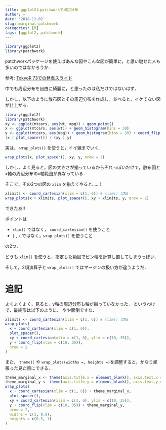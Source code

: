 ```yaml
---
title: ggplot2とpatchworkで周辺分布
author: ~
date: '2018-11-02'
slug: marginal-patchwork
categories: [R]
tags: [ggplot2, patchwork]
---
```


```r
library(ggplot2)
library(patchwork)
```

patchworkパッケージを使えばあんな図やこんな図が簡単に，と思い馳せた人も多いのではなかろうか．

参考: [TokyoR 73での発表スライド](https://atusy.github.io/presentation/tokyor073/tokyor073-multi-ggplot2.html?raw#/patchwork-)

中でも周辺分布を自由に綺麗に，と思ったのは私だけではないはず．

しかし，以下のように散布図とその周辺分布を作成し，並べると，イケてない図が仕上がる．

```r
library(ggplot2)
library(patchwork)
xy <- ggplot(mtcars, aes(wt, mpg)) + geom_point()
x <- ggplot(mtcars, aes(wt)) + geom_histogram(bins = 30)
y <- ggplot(mtcars, aes(mpg)) + geom_histogram(bins = 30) + coord_flip()
(x | plot_spacer()) / (xy | y)
```

実は， `wrap_plots()` を使うと，イイ線までいく．

```r
wrap_plots(x, plot_spacer(), xy, y, nrow = 2)
```

しかし，よく見ると，図の大きさが揃っているからそれっぽいだけで，散布図とx軸の周辺分布のx軸範囲が異なっている．

そこで，その2つの図の `xlim` を揃えてやると……!

```r
xlimits <- coord_cartesian(xlim = c(1, 6)) # xlim() はNG
wrap_plots(x + xlimits, plot_spacer(), xy + xlimits, y, nrow = 2)
```

できたあ!!

ポイントは 

- `xlim()` ではなく， `coord_cartesian()` を使うこと
- `|` , `/` ではなく，`wrap_plots()` を使うこと

の2つ．

どうも `xlim()` を使うと，指定した範囲でビン幅を計算し直してしまうっぽい．

そして，2項演算子と `wrap_plots()` ではマージンの扱い方が違うようだ．



# 追記

よくよくよく，見ると，y軸の周辺分布も軸が揃っていなかった．
というわけで，最終形は以下のように．
やや面倒ですな．

```r
xlimits <- coord_cartesian(xlim = c(1, 6)) # xlim() はNG
wrap_plots(
  x + coord_cartesian(xlim = c(1, 6)), 
  plot_spacer(), 
  xy + coord_cartesian(xlim = c(1, 6), ylim = c(10, 35)), 
  y + coord_flip(xlim = c(10, 35)), 
  nrow = 2
)
```

また， `theme()` や `wrap_plots(widths =, heights =)`を調整すると，かなり頑張った見た目にできる．

```r
theme_marginal_x <- theme(axis.title.x = element_blank(), axis.text.x = element_blank(), axis.ticks.x = element_blank())
theme_marginal_y <- theme(axis.title.y = element_blank(), axis.text.y = element_blank(), axis.ticks.y = element_blank())
wrap_plots(
  x + coord_cartesian(xlim = c(1, 6)) + theme_marginal_x, 
  plot_spacer(), 
  xy + coord_cartesian(xlim = c(1, 6), ylim = c(10, 35)), 
  y + coord_flip(xlim = c(10, 35)) + theme_marginal_y, 
  nrow = 2,
  widths = c(1, 0.5),
  heights = c(0.5, 1)
)
```


